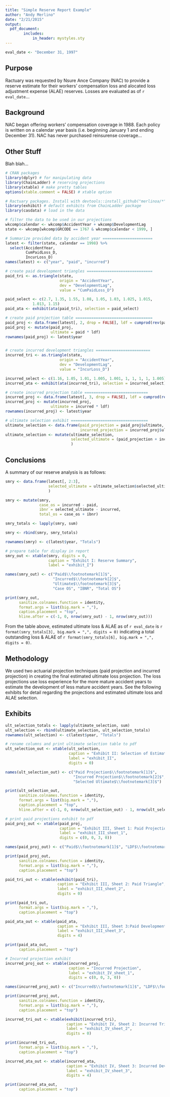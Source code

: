 ```yaml
---
title: "Simple Reserve Report Example"
author: "Andy Merlino"
date: "2/21/2015"
output: 
  pdf_document:
        includes:
            in_header: mystyles.sty
---
```

\begin{abstract}
This document demonstrates how a very simple actuarial reserve report could be created using R.  This document is only for display purposes.  It was created using insurance loss data freely available on the CAS website.  I am just getting started with \LaTeX\ and will have more clearly documented reports in subsequent examples.
\end{abstract}

\captionsetup{labelformat=empty}
```r
eval_date <- "December 31, 1997"
```
## Purpose

Ractuary was requested by Nsure Ance Company (NAC) to provide a reserve estimate for their workers' compensation loss and alocated loss adjustment expense (ALAE) reserves.  Losses are evaluated as of `r eval_date`... 

## Background

NAC began offering workers' compensation coverage in 1988.  Each policy is written on a calendar year basis (i.e. beginning January 1 and ending December 31).  NAC has never purchased reinsurense coverage...

## Other Stuff

Blah blah...

\pagebreak

```r
# CRAN packages
library(dplyr) # for manipulating data
library(ChainLadder) # reserving projections
library(xtable) # make pretty tables
options(xtable.comment = FALSE) # xtable option

# Ractuary packages. Install with devtools::install_github("merlinoa/*")
library(exhibit) # default exhibits from ChainLadder package
library(casdata) # load in the data
```

```r
# filter the data to be used in our projections
wkcomp$calendar <- wkcomp$AccidentYear + wkcomp$DevelopmentLag
state <- wkcomp[wkcomp$GRCODE == 1767 & wkcomp$calendar < 1999, ]
```

```r
# Summarize provided data by accident year ======================
latest <- filter(state, calendar == 1998) %>% 
  select(AccidentYear,
         CumPaidLoss_D,
         IncurLoss_D)
names(latest) <- c("year", "paid", "incurred")

# create paid development triangles =============================
paid_tri <- as.triangle(state, 
                        origin = "AccidentYear", 
                        dev = "DevelopmentLag",
                        value = "CumPaidLoss_D")

paid_select <- c(2.7, 1.35, 1.55, 1.08, 1.05, 1.03, 1.025, 1.015, 
            1.013, 1.15)
paid_ata <- exhibit(ata(paid_tri), selection = paid_select)

# create paid projection table ==================================
paid_proj <- data.frame(latest[, 2, drop = FALSE], ldf = cumprod(rev(paid_select)))
paid_proj <- mutate(paid_proj, 
                    ultimate = paid * ldf)
rownames(paid_proj) <- latest$year


# create incurred development triangles ========================
incurred_tri <- as.triangle(state, 
                        origin = "AccidentYear", 
                        dev = "DevelopmentLag",
                        value = "IncurLoss_D")

incurred_select <- c(1.16, 1.05, 1.01, 1.005, 1.001, 1, 1, 1, 1, 1.005)
incurred_ata <- exhibit(ata(incurred_tri), selection = incurred_select)

# create incurred projection table ============================
incurred_proj <- data.frame(latest[, 3, drop = FALSE], ldf = cumprod(rev(incurred_select)))
incurred_proj <- mutate(incurred_proj, 
                    ultimate = incurred * ldf)
rownames(incurred_proj) <- latest$year

# ultimate selection exhibit ==================================
ultimate_selection <- data.frame(paid_projection = paid_proj$ultimate,
                                 incurred_projection = incurred_proj$ultimate)
ultimate_selection <- mutate(ultimate_selection,
                             selected_ultimate = (paid_projection + incurred_projection) / 2
                             )
```

## Conclusions

A summary of our reserve analysis is as follows:

```r
smry <- data.frame(latest[, 2:3], 
                   selected_ultimate = ultimate_selection$selected_ultimate
                   )

smry <- mutate(smry, 
               case_os = incurred - paid,
               ibnr = selected_ultimate - incurred,
               total_os = case_os + ibnr)

smry_totals <- lapply(smry, sum)

smry <- rbind(smry, smry_totals)

rownames(smry) <- c(latest$year, "Totals")

# prepare table for display in report
smry_out <- xtable(smry, digits = 0, 
                   caption = "Exhibit I: Reserve Summary", 
                   label = "exhibit_I")

names(smry_out) <- c("Paid$\\footnotemark[1]$",
                     "Incurred$\\footnotemark[2]$", 
                     "Ultimate$\\footnotemark[3]$", 
                     "Case OS", "IBNR", "Total OS")

print(smry_out,
      sanitize.colnames.function = identity,
      format.args = list(big.mark = ","),
      caption.placement = "top",
      hline.after = c(-1, 0, nrow(smry_out) - 1, nrow(smry_out)))
```

\footnotetext[1]{See \hyperref[exhibit_III_sheet_1]{Exhibit III, Sheet 1}}
\footnotetext[2]{See \hyperref[exhibit_IV_sheet_1]{Exhibit IV, Sheet 1}}
\footnotetext[3]{See \hyperref[exhibit_II]{Exhibit II}}

From the table above, estimated ultimate loss & ALAE as of `r eval_date` is `r format(smry_totals[3], big.mark = ",", digits = 0)` indicating a total outstanding loss & ALAE of `r format(smry_totals[6], big.mark = ",", digits = 0)`.

## Methodology

We used two actuarial projection techniques (paid projection and incurred projection) in creating the final estimated ultimate loss projection.  The loss projections use loss experience for the more mature accident years to estimate the development of less mature accident years. See the following exhibits for detail regarding the projections and estimated ultimate loss and ALAE selection.

\pagebreak

## Exhibits

```r
ult_selection_totals <- lapply(ultimate_selection, sum)
ult_selection <- rbind(ultimate_selection, ult_selection_totals)
rownames(ult_selection) <- c(latest$year, "Totals")

# rename columns and print ultimate selection table to pdf
ult_selection_out <- xtable(ult_selection, 
                            caption = "Exhibit II: Selection of Estimated Ultimate Loss and ALAE",
                            label = "exhibit_II",
                            digits = 0)

names(ult_selection_out) <- c("Paid Projection$\\footnotemark[1]$", 
                              "Incurred Projection$\\footnotemark[2]$", 
                              "Selected Ultimate$\\footnotemark[3]$")

print(ult_selection_out,
      sanitize.colnames.function = identity,
      format.args = list(big.mark = ","),
      caption.placement = "top",
      hline.after = c(-1, 0, nrow(ult_selection_out) - 1, nrow(ult_selection_out)))
```

\footnotetext[1]{See \hyperref[exhibit_III_sheet_1]{Exhibit III, Sheet 1}}
\footnotetext[2]{See \hyperref[exhibit_IV_sheet_1]{Exhibit IV, Sheet 1}}
\footnotetext[3]{The average of the paid and incurred projections}

\pagebreak

```r
# print paid projections exhibit to pdf
paid_proj_out <- xtable(paid_proj,
                        caption = "Exhibit III, Sheet 1: Paid Projection",
                        label = "exhibit_III_sheet_1",
                        digits = c(0, 0, 3, 0))

names(paid_proj_out) <- c("Paid$\\footnotemark[1]$", "LDF$\\footnotemark[2]$", "Ultimate")

print(paid_proj_out,
      sanitize.colnames.function = identity,
      format.args = list(big.mark = ","),
      caption.placement = "top")
```

\footnotetext[1]{See \hyperref[exhibit_III_sheet_2]{Exhibit III, Sheet 2}}
\footnotetext[2]{See \hyperref[exhibit_III_sheet_3]{Exhibit III, Sheet 3}}

\pagebreak

```r
paid_tri_out <- xtable(exhibit(paid_tri), 
                       caption = "Exhibit III, Sheet 2: Paid Triangle",
                       label = "exhibit_III_sheet_2",
                       digits = 0)

print(paid_tri_out,
      format.args = list(big.mark = ","),
      caption.placement = "top")

paid_ata_out <- xtable(paid_ata, 
                       caption = "Exhibit III, Sheet 3:Paid Development Factor Triangle",
                       label = "exhibit_III_sheet_3",
                       digits = 4)

print(paid_ata_out,
      caption.placement = "top")
```

\pagebreak

```r
# Incurred projection exhibit
incurred_proj_out <- xtable(incurred_proj,
                            caption = "Incurred Projection",
                            label = "exhibit_IV_sheet_1",
                            digits = c(0, 0, 3, 0))

names(incurred_proj_out) <- c("Incurred$\\footnotemark[1]$", "LDF$\\footnotemark[2]$", "Ultimate")

print(incurred_proj_out,
      sanitize.colnames.function = identity,
      format.args = list(big.mark = ","),
      caption.placement = "top")
```

\footnotetext[1]{See \hyperref[exhibit_IV_sheet_2]{Exhibit IV, Sheet 2}}
\footnotetext[2]{See \hyperref[exhibit_IV_sheet_3]{Exhibit IV, Sheet 3}}

\pagebreak

```r
incurred_tri_out <- xtable(exhibit(incurred_tri), 
                           caption = "Exhibit IV, Sheet 2: Incurred Triangle",
                           label = "exhibit_IV_sheet_2",
                           digits = 0)

print(incurred_tri_out,
      format.args = list(big.mark = ","),
      caption.placement = "top")

incurred_ata_out <- xtable(incurred_ata, 
                           caption = "Exhibit IV, Sheet 3: Incurred Development Factor Triangle",
                           label = "exhibit_IV_sheet_3",
                           digits = 4)

print(incurred_ata_out,
      caption.placement = "top")
```